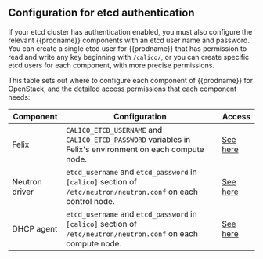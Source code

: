 
## Configuration for etcd authentication

If your etcd cluster has authentication enabled, you must also configure the
relevant {{prodname}} components with an etcd user name and password.  You
can create a single etcd user for {{prodname}} that has permission to read
and write any key beginning with `/calico/`, or you can create specific etcd
users for each component, with more precise permissions.

This table sets out where to configure each component of {{prodname}} for
OpenStack, and the detailed access permissions that each component needs:

| Component      | Configuration                                                                                                  | Access |
|----------------|----------------------------------------------------------------------------------------------------------------|--------|
| Felix          | `CALICO_ETCD_USERNAME` and `CALICO_ETCD_PASSWORD` variables in Felix's environment on each compute node.       | [See here](../../reference/etcd-rbac/calico-etcdv3-paths.mdx#felix-as-a-stand-alone-process) |
| Neutron driver | `etcd_username` and `etcd_password` in `[calico]` section of `/etc/neutron/neutron.conf` on each control node. | [See here](../../reference/etcd-rbac/calico-etcdv3-paths.mdx#openstack-calico-driver-for-neutron) |
| DHCP agent     | `etcd_username` and `etcd_password` in `[calico]` section of `/etc/neutron/neutron.conf` on each compute node. | [See here](../../reference/etcd-rbac/calico-etcdv3-paths.mdx#openstack-calico-dhcp-agent) |

